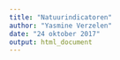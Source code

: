 ```yaml
---
title: "Natuurindicatoren"
author: "Yasmine Verzelen"
date: "24 oktober 2017"
output: html_document
---
```


```r

```

```r

```

```r

```

```r

```

```r

```

